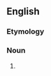 ==English==

===Etymology===
{{suffix|en|hinder|ance}}

===Noun===
{{en-noun}}

# {{archaic spelling of|hindrance|lang=en}}